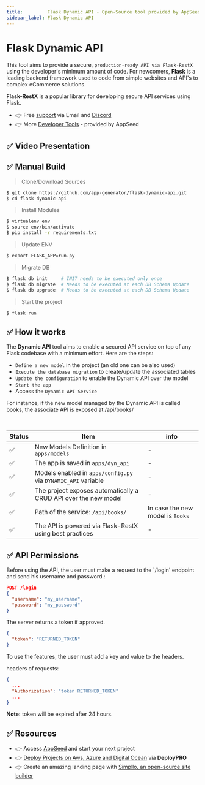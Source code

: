 ```yaml
---
title:         Flask Dynamic API - Open-Source tool provided by AppSeed
sidebar_label: Flask Dynamic API
---
```


# Flask Dynamic API

This tool aims to provide a secure, `production-ready API via Flask-RestX` using the developer's minimum amount of code. 
For newcomers, **Flask** is a leading backend framework used to code from simple websites and API's to complex eCommerce solutions.

**Flask-RestX** is a popular library for developing secure API services using Flask.

- 👉 Free [support](https://appseed.us/support/) via Email and [Discord](https://discord.gg/fZC6hup)
- 👉 More [Developer Tools](https://appseed.us/developer-tools/) - provided by AppSeed

## ✅ Video Presentation

<YoutubeEmbed url="https://user-images.githubusercontent.com/51070104/194328733-3bdf8c70-f765-4168-983d-2a51e276239b.mp4" title="Flask Dynamic API - Open-Source tool provided by AppSeed" />


## ✅ Manual Build 

> Clone/Download Sources

```bash
$ git clone https://github.com/app-generator/flask-dynamic-api.git
$ cd flask-dynamic-api
```

> Install Modules

```bash
$ virtualenv env
$ source env/bin/activate
$ pip install -r requirements.txt
```

> Update ENV 

```bash
$ export FLASK_APP=run.py
```

> Migrate DB 

```bash
$ flask db init     # INIT needs to be executed only once
$ flask db migrate  # Needs to be executed at each DB Schema Update  
$ flask db upgrade  # Needs to be executed at each DB Schema Update
```

> Start the project

```bash
$ flask run
```

## ✅ How it works

The **Dynamic API** tool aims to enable a secured API service on top of any Flask codebase with a minimum effort. Here are the steps:

- `Define a new model` in the project (an old one can be also used)
- `Execute the database migration` to create/update the associated tables
- `Update the configuration` to enable the Dynamic API over the model
- `Start the app`
- Access the `Dynamic API Service`

For instance, if the new model managed by the Dynamic API is called books, the associate API is exposed at /api/books/

<br />

| Status | Item | info | 
| --- | --- | --- |
| ✅ | New Models Definition in `apps/models` | - |
| ✅ | The app is saved in `apps/dyn_api` | - |
| ✅ | Models enabled in `apps/config.py` via `DYNAMIC_API` variable | - |
| ✅ | The project exposes automatically a CRUD API over the new model | - |
| ✅ | Path of the service: `/api/books/` | In case the new model is `Books` | 
| ✅ | The API is powered via Flask-RestX using best practices | - | 


## ✅ API Permissions

Before using the API, the user must make a request to the `/login' endpoint and send his username and password.:

```json
POST /login
{
  "username": "my_username",
  "password": "my_password"
}
```

The server returns a token if approved.

```json
{
  "token": "RETURNED_TOKEN"
}
```

To use the features, the user must add a key and value to the headers.

headers of requests:
```json
{
  ...
  "Authorization": "token RETURNED_TOKEN"
  ...
}
```
**Note:** token will be expired after 24 hours.

## ✅ Resources 

- 👉 Access [AppSeed](https://appseed.us/) and start your next project
- 👉 [Deploy Projects on Aws, Azure and Digital Ocean](https://www.docs.deploypro.dev/) via **DeployPRO**
- 👉 Create an amazing landing page with [Simpllo, an open-source site builder](https://www.simpllo.com/)
